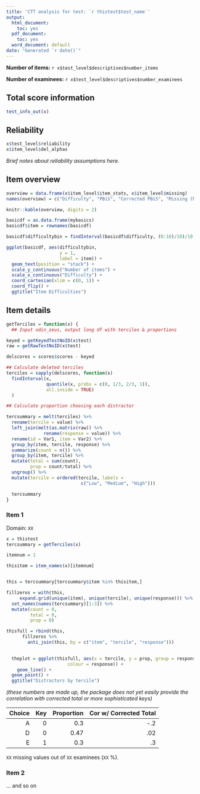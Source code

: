 ```yaml
---
title: 'CTT analysis for test: `r thistest$test_name`'
output:
  html_document:
    toc: yes
  pdf_document:
    toc: yes
  word_document: default
date: "Generated `r date()`"
---
```




**Number of items:** `r x$test_level$descriptives$number_items`

**Number of examinees:** `r x$test_level$descriptives$number_examinees`


## Total score information

```r
test_info_out(x)
```


## Reliability

```r
x$test_level$reliability
x$item_level$del_alphas
```

*Brief notes about reliability assumptions here.*

## Item overview

```r
overview = data.frame(x$item_level$item_stats, x$item_level$missing)
names(overview) = c("Difficulty", "PBiS", "Corrected PBiS", "Missing (N)", "Missing (p)")

knitr::kable(overview, digits = 2)

```

```r

basicdf = as.data.frame(mybasics)
basicdf$item = rownames(basicdf)

basicdf$difficultybin = findInterval(basicdf$difficulty, (0:10)/10)/10 - 0.05

ggplot(basicdf, aes(difficultybin,
                    y = 1,
                    label = item)) + 
  geom_text(position = "stack") + 
  scale_y_continuous("Number of items") +
  scale_x_continuous("Difficulty") +
  coord_cartesian(xlim = c(0, 1)) +
  coord_flip() +
  ggtitle("Item Difficulties")


```



## Item details

```r

getTerciles = function(x) {
  ## Input odin_zeus, output long df with terciles & proportions

keyed = getKeyedTestNoID(x$test)
raw = getRawTestNoID(x$test)

delscores = scores$scores - keyed

## Calculate deleted terciles
terciles = sapply(delscores, function(x)
  findInterval(x, 
               quantile(x, probs = c(0, 1/3, 2/3, 1)),
               all.inside = TRUE)
  )

## Calculate proportion choosing each distractor

tercsummary = melt(terciles) %>% 
  rename(tercile = value) %>% 
  left_join(melt(as.matrix(raw)) %>%
              rename(response = value)) %>%
  rename(id = Var1, item = Var2) %>%
  group_by(item, tercile, response) %>%
  summarize(count = n()) %>%
  group_by(item, tercile) %>%
  mutate(total = sum(count),
         prop = count/total) %>%
  ungroup() %>%
  mutate(tercile = ordered(tercile, labels = 
                            c("Low", "Medium", "High")))

  tercsummary
}

```

### Item 1
Domain: `XX`

```r


x = thistest
tercsummary = getTerciles(x)

itemnum = 1

thisitem = item_names(x)[itemnum]


this = tercsummary[tercsummary$item %in% thisitem,]

fillzeros = with(this, 
     expand.grid(unique(item), unique(tercile), unique(response))) %>%
  set_names(names(tercsummary)[1:3]) %>%
  mutate(count = 0,
         total = 0,
         prop = 0)

thisfull = rbind(this, 
      fillzeros %>% 
        anti_join(this, by = c("item", "tercile", "response")))

      
  theplot = ggplot(thisfull, aes(x = tercile, y = prop, group = response,
                       colour = response)) +
    geom_line() +
  geom_point() + 
  ggtitle("Distractors by tercile")

```

*(these numbers are made up, the package does not yet easily provide the correlation with corrected total or more sophisticated keys)*

| Choice | Key | Proportion | Cor w/ Corrected Total| 
|---:|----:|----:|----:|
|A|0|0.3|-.2|
|D|0|0.47|.02|
|E|1|0.3|.3|

`XX` missing values out of `XX` examinees (`XX` %).

### Item 2
... and so on



